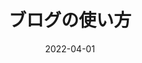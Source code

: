 ---
categoryName: 'ブログの使い方'
title: 'ブログの使い方'
description: 'ブログの使い方'
date: '2022-04-01'
eyeCatchName: '00'
eyeCatchAlt: 'test'
---